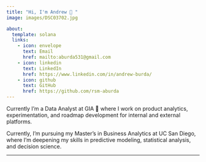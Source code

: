 ```yaml
---
title: "Hi, I'm Andrew 👋 "
image: images/DSC03702.jpg

about:
  template: solana
  links:
    - icon: envelope
      text: Email
      href: mailto:aburda531@gmail.com
    - icon: linkedin
      text: LinkedIn
      href: https://www.linkedin.com/in/andrew-burda/
    - icon: github
      text: GitHub
      href: https://github.com/rsm-aburda
---
```


Currently I'm a Data Analyst at GIA 💎 where I work on product analytics, experimentation, and roadmap development for internal and external platforms. 

Currently, I’m pursuing my Master’s in Business Analytics at UC San Diego, where I’m deepening my skills in predictive modeling, statistical analysis, and decision science.

---

